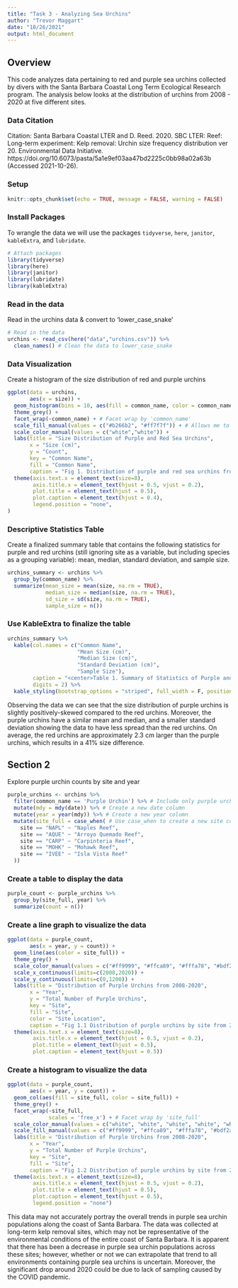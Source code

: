```yaml
---
title: "Task 3 - Analyzing Sea Urchins"
author: "Trevor Maggart"
date: "10/26/2021"
output: html_document
---
```


## Overview 

This code analyzes data pertaining to red and purple sea urchins collected by divers with the Santa Barbara Coastal Long Term Ecological Research program. The analysis below looks at the distribution of urchins from 2008 - 2020 at five different sites. 

### Data Citation

Citation: Santa Barbara Coastal LTER and D. Reed. 2020. SBC LTER: Reef: Long-term experiment: Kelp removal: Urchin size frequency distribution ver 20. Environmental Data Initiative. https://doi.org/10.6073/pasta/5a1e9ef03aa47bd2225c0bb98a02a63b (Accessed 2021-10-26).

### Setup

```r
knitr::opts_chunk$set(echo = TRUE, message = FALSE, warning = FALSE)
```

### Install Packages

To wrangle the data we will use the packages `tidyverse`, `here`, `janitor`, `kableExtra`, and `lubridate`.

```r
# Attach packages
library(tidyverse)
library(here)
library(janitor)
library(lubridate)
library(kableExtra)
```

### Read in the data

Read in the urchins data & convert to 'lower_case_snake'

```r
# Read in the data
urchins <- read_csv(here("data","urchins.csv")) %>%
  clean_names() # Clean the data to lower_case_snake
```

### Data Visualization

Create a histogram of the size distribution of red and purple urchins 

```r
ggplot(data = urchins, 
       aes(x = size)) +
  geom_histogram(bins = 10, aes(fill = common_name, color = common_name)) +
  theme_grey() +
  facet_wrap(~common_name) + # Facet wrap by 'common_name' 
  scale_fill_manual(values = c("#b266b2", "#ff7f7f")) + # Allows me to manually choose colors 
  scale_color_manual(values = c("white","white")) +
  labs(title = "Size Distribution of Purple and Red Sea Urchins",
       x = "Size (cm)",
       y = "Count",
       key = "Common Name",
       fill = "Common Name",
       caption = "Fig 1. Distribution of purple and red sea urchins from the Santa Barbara Coastal Long Term Ecological Research") +
  theme(axis.text.x = element_text(size=8),
        axis.title.x = element_text(hjust = 0.5, vjust = 0.2),
        plot.title = element_text(hjust = 0.5),
        plot.caption = element_text(hjust = 0.4),
        legend.position = "none",
)
```

### Descriptive Statistics Table 

Create a finalized summary table that contains the following statistics for purple and red urchins (still ignoring site as a variable, but including species as a grouping variable): mean, median, standard deviation, and sample size. 

```r
urchins_summary <- urchins %>%
  group_by(common_name) %>%
  summarize(mean_size = mean(size, na.rm = TRUE),
            median_size = median(size, na.rm = TRUE),
            sd_size = sd(size, na.rm = TRUE),
            sample_size = n())
```

### Use KableExtra to finalize the table

```r
urchins_summary %>%
  kable(col.names = c("Common Name",
                      "Mean Size (cm)",
                      "Median Size (cm)",
                      "Standard Deviation (cm)",
                      "Sample Size"),
        caption = "<center>Table 1. Summary of Statistics of Purple and Red Urchins<center>",
        digits = 2) %>%
  kable_styling(bootstrap_options = "striped", full_width = F, position = "center")
```

Observing the data we can see that the size distribution of purple urchins is slightly positively-skewed compared to the red urchins. Moreover, the purple urchins have a similar mean and median, and a smaller standard deviation showing the data to have less spread than the red urchins. On average, the red urchins are approximately 2.3 cm larger than the purple urchins, which results in a 41% size difference. 

## Section 2

Explore purple urchin counts by site and year

```r
purple_urchins <- urchins %>%
  filter(common_name == 'Purple Urchin') %>% # Include only purple urchins
  mutate(mdy = mdy(date)) %>% # Create a new date column
  mutate(year = year(mdy)) %>% # Create a new year column
  mutate(site_full = case_when( # Use case_when to create a new site column
    site == "NAPL" ~ "Naples Reef",
    site == "AQUE" ~ "Arroyo Quemado Reef",
    site == "CARP" ~ "Carpinteria Reef",
    site == "MOHK" ~ "Mohawk Reef",
    site == "IVEE" ~ "Isla Vista Reef"
  ))
```

### Create a table to display the data

```r
purple_count <- purple_urchins %>%
  group_by(site_full, year) %>%
  summarize(count = n())
```
### Create a line graph to visualize the data

```r
ggplot(data = purple_count,
       aes(x = year, y = count)) +
  geom_line(aes(color = site_full)) +
  theme_grey() +
  scale_color_manual(values = c("#ff9999", "#ffca89", "#fffa78", "#bdf2a7", "#7bead6")) +
  scale_x_continuous(limits=c(2008,2020)) + 
  scale_y_continuous(limits=c(0,1200)) +
  labs(title = "Distribution of Purple Urchins from 2008-2020",
       x = "Year",
       y = "Total Number of Purple Urchins",
       key = "Site",
       fill = "Site",
       color = "Site Location",
       caption = "Fig 1.1 Distribution of purple urchins by site from 2008-2020 from \n the Santa Barbara Coastal Long Term Ecological Research") +
  theme(axis.text.x = element_text(size=8),
        axis.title.x = element_text(hjust = 0.5, vjust = 0.2),
        plot.title = element_text(hjust = 0.5),
        plot.caption = element_text(hjust = 0.5))
```

### Create a histogram to visualize the data

```r
ggplot(data = purple_count, 
       aes(x = year, y = count)) +
  geom_col(aes(fill = site_full, color = site_full)) +
  theme_grey() +
  facet_wrap(~site_full,
             scales = 'free_x') + # Facet wrap by 'site_full' 
  scale_color_manual(values = c("white", "white", "white", "white", "white")) +
  scale_fill_manual(values = c("#ff9999", "#ffca89", "#fffa78", "#bdf2a7", "#7bead6")) +
  labs(title = "Distribution of Purple Urchins from 2008-2020",
       x = "Year",
       y = "Total Number of Purple Urchins",
       key = "Site",
       fill = "Site",
       caption = "Fig 1.2 Distribution of purple urchins by site from 2008-2020 from \n the Santa Barbara Coastal Long Term Ecological Research") +
  theme(axis.text.x = element_text(size=8),
        axis.title.x = element_text(hjust = 0.5, vjust = 0.2),
        plot.title = element_text(hjust = 0.5),
        plot.caption = element_text(hjust = 0.5),
        legend.position = "none")
```

This data may not accurately portray the overall trends in purple sea urchin populations along the coast of Santa Barbara. The data was collected at long-term kelp removal sites, which may not be representative of the environmental conditions of the entire coast of Santa Barbara. It is apparent that there has been a decrease in purple sea urchin populations across these sites; however, whether or not we can extrapolate that trend to all environments containing purple sea urchins is uncertain. Moreover, the significant drop around 2020 could be due to lack of sampling caused by the COVID pandemic. 